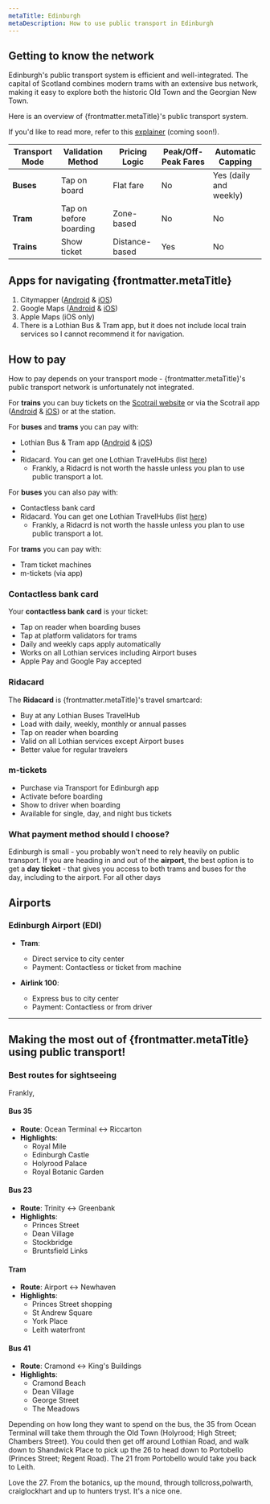```yaml
---
metaTitle: Edinburgh
metaDescription: How to use public transport in Edinburgh
---
```


## Getting to know the network
Edinburgh's public transport system is efficient and well-integrated. 
The capital of Scotland combines modern trams with an extensive bus network, making it easy to explore both the historic Old Town and the Georgian New Town.

Here is an overview of {frontmatter.metaTitle}'s public transport system.

If you'd like to read more, refer to this [explainer](URL) (coming soon!).

| **Transport Mode**          | **Validation Method**       | **Pricing Logic**          | **Peak/Off-Peak Fares**         | **Automatic Capping**     |
|-----------------------------|-----------------------------|----------------------------|---------------------------|---------------------------|
| **Buses**                   | Tap on board                | Flat fare                  | No                        | Yes (daily and weekly)    |
| **Tram**                    | Tap on before boarding      | Zone-based                 | No                        | No    |
| **Trains**                  | Show ticket                 | Distance-based             | Yes                       | No                        |

## Apps for navigating {frontmatter.metaTitle}
1. Citymapper ([Android](https://play.google.com/store/apps/details?id=com.citymapper.app.release&referrer=utm_medium%3Dweb%26utm_source%3Dcmweb%253Adesktop%253Awebapp%253Atopnav) & [iOS](https://apps.apple.com/app/citymapper-all-live-transit/id469463298))
2. Google Maps ([Android](https://play.google.com/store/apps/details?id=com.google.android.apps.maps&hl=en) & [iOS](https://apps.apple.com/app/google-maps/id585027354))
3. Apple Maps (iOS only)
4. There is a Lothian Bus & Tram app, but it does not include local train services so I cannot recommend it for navigation.

## How to pay
How to pay depends on your transport mode - {frontmatter.metaTitle}'s public transport network is unfortunately not integrated.

For **trains** you can buy tickets on the [Scotrail website](https://www.scotrail.co.uk/) or via the Scotrail app ([Android](https://play.google.com/store/apps/details?id=com.firstscotrail&utm_source=global_co&utm_medium=prtnr&utm_content=Mar2515&utm_campaign=PartBadge&pcampaignid=MKT-AC-global-none-all-co-pr-py-PartBadges-Oct1515-1) & [iOS](https://geo.itunes.apple.com/gb/app/scotrail-train-times-tickets/id464015282?mt=8)) or at the station.

For **buses** and **trams** you can pay with:
- Lothian Bus & Tram app ([Android](https://play.google.com/store/apps/details?id=travel.ticketless.app.lothian) & [iOS](https://apps.apple.com/gb/app/lothian-buses-edinburgh-trams/id6468092588))
- 
- Ridacard. You can get one Lothian TravelHubs (list [here](https://www.lothianbuses.com/travelhub/))
  - Frankly, a Ridacrd is not worth the hassle unless you plan to use public transport a lot. 



For **buses** you can also pay with:
- Contactless bank card
- Ridacard. You can get one Lothian TravelHubs (list [here](https://www.lothianbuses.com/travelhub/))
  - Frankly, a Ridacrd is not worth the hassle unless you plan to use public transport a lot. 

For **trams** you can pay with:
- Tram ticket machines
- m-tickets (via app)



<div>
<Figure 
  src="/cities/europe/uk/edinburgh/card-reader.jpg"
  alt="Card reader on Edinburgh transport"
  caption="Tap your contactless card or Ridacard on the reader when boarding"
/>
</div>

### Contactless bank card
Your **contactless bank card** is your ticket:
- Tap on reader when boarding buses
- Tap at platform validators for trams
- Daily and weekly caps apply automatically
- Works on all Lothian services including Airport buses
- Apple Pay and Google Pay accepted

### Ridacard
The **Ridacard** is {frontmatter.metaTitle}'s travel smartcard:
- Buy at any Lothian Buses TravelHub
- Load with daily, weekly, monthly or annual passes
- Tap on reader when boarding
- Valid on all Lothian services except Airport buses
- Better value for regular travelers

### m-tickets
- Purchase via Transport for Edinburgh app
- Activate before boarding
- Show to driver when boarding
- Available for single, day, and night bus tickets

### What payment method should I choose? 

Edinburgh is small - you probably won't need to rely heavily on public transport. 
If you are heading in and out of the **airport**, the best option is to get a **day ticket** - that gives you access to both trams and buses for the day, including to the airport. 
For all other days 

## Airports

### Edinburgh Airport (EDI)
- **Tram**:
  - Direct service to city center
  - Payment: Contactless or ticket from machine
  
- **Airlink 100**:
  - Express bus to city center
  - Payment: Contactless or from driver

---
## Making the most out of {frontmatter.metaTitle} using public transport!

### Best routes for sightseeing
Frankly, 
#### **Bus 35**
- **Route**: Ocean Terminal ↔ Riccarton
- **Highlights**:
  - Royal Mile
  - Edinburgh Castle
  - Holyrood Palace
  - Royal Botanic Garden

#### **Bus 23**
- **Route**: Trinity ↔ Greenbank
- **Highlights**:
  - Princes Street
  - Dean Village
  - Stockbridge
  - Bruntsfield Links

#### **Tram**
- **Route**: Airport ↔ Newhaven
- **Highlights**:
  - Princes Street shopping
  - St Andrew Square
  - York Place
  - Leith waterfront

#### **Bus 41**
- **Route**: Cramond ↔ King's Buildings
- **Highlights**:
  - Cramond Beach
  - Dean Village
  - George Street
  - The Meadows


Depending on how long they want to spend on the bus, the 35 from Ocean Terminal will take them through the Old Town (Holyrood; High Street; Chambers Street). You could then get off around Lothian Road, and walk down to Shandwick Place to pick up the 26 to head down to Portobello (Princes Street; Regent Road). The 21 from Portobello would take you back to Leith.

Love the 27. From the botanics, up the mound, through tollcross,polwarth, craiglockhart and up to hunters tryst. It's a nice one.